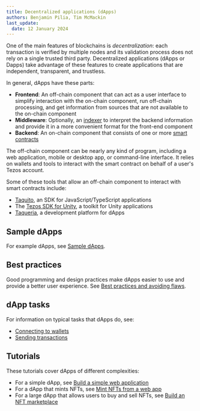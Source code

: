 ```yaml
---
title: Decentralized applications (dApps)
authors: Benjamin Pilia, Tim McMackin
last_update:
  date: 12 January 2024
---
```



One of the main features of blockchains is _decentralization_: each transaction is verified by multiple nodes and its validation process does not rely on a single trusted third party.
Decentralized applications (dApps or Dapps) take advantage of these features to create applications that are independent, transparent, and trustless.

In general, dApps have these parts:

- **Frontend**: An off-chain component that can act as a user interface to simplify interaction with the on-chain component, run off-chain processing, and get information from sources that are not available to the on-chain component
- **Middleware**: Optionally, an [indexer](./developing/information/indexers) to interpret the backend information and provide it in a more convenient format for the front-end component
- **Backend**: An on-chain component that consists of one or more [smart contracts](./smart-contracts)

The off-chain component can be nearly any kind of program, including a web application, mobile or desktop app, or command-line interface.
It relies on wallets and tools to interact with the smart contract on behalf of a user's Tezos account.

<LucidDiagram width="640px" height="480px" src="https://lucid.app/documents/embedded/8caf9ef1-11e4-454a-bbb6-ef4852515959" id=".4NXymECcQqz" />

Some of these tools that allow an off-chain component to interact with smart contracts include:

- [Taquito](./dApps/taquito), an SDK for JavaScript/TypeScript applications
- The [Tezos SDK for Unity](./unity), a toolkit for Unity applications
- [Taqueria](https://taqueria.io/), a development platform for dApps

## Sample dApps

For example dApps, see [Sample dApps](./dApps/samples).

## Best practices

Good programming and design practices make dApps easier to use and provide a better user experience.
See [Best practices and avoiding flaws](./dApps/best-practices).

## dApp tasks

For information on typical tasks that dApps do, see:

- [Connecting to wallets](./dApps/wallets)
- [Sending transactions](./dApps/sending-transactions)

## Tutorials

These tutorials cover dApps of different complexities:

- For a simple dApp, see [Build a simple web application](./tutorials/build-your-first-app)
- For a dApp that mints NFTs, see [Mint NFTs from a web app](./tutorials/create-an-nft/nft-web-app)
- For a large dApp that allows users to buy and sell NFTs, see [Build an NFT marketplace](./tutorials/build-an-nft-marketplace)
